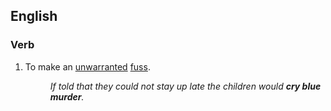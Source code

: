 ==English==
{{rfe}}
===Verb===
{{en-verb|inf=to [[cry]] [[blue]] [[murder]]|cries blue murder|crying blue murder|cried blue murder|cried blue murder}}

# To make an [[unwarranted]] [[fuss]].
#:''If told that they could not stay up late the children would '''cry blue murder'''.''